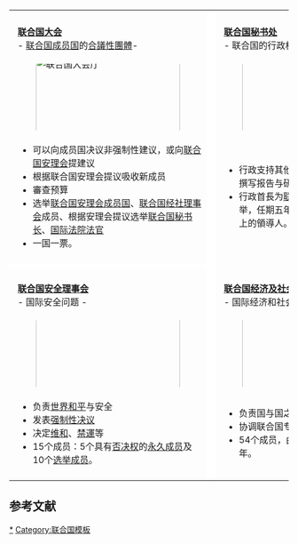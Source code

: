 {{clear}}
<div style="padding-top:15px; padding-bottom:15px">{{Tnavbar-header|'''联合国主要机构'''<ref>{{S|聯合國憲章}} - {{S|聯合國憲章#第三章_機關|''第三章 机构''}}</ref>|United Nations Organs}}</div>
{| cellspacing="0" cellpadding="2" style="background:#E0E0E0; width:100%"
|- style="text-align:center"
| width=34% style="padding-left:15px; padding-top:10px" | '''[[联合国大会]]'''<br/>- [[聯合國會員國列表|联合国成员国]]的[[合議性團體]]-
| rowspan="7" style="background:white" |
| width=34% style="padding-left:15px; padding-top:10px" | '''[[联合国秘书处]]'''<br/>- 联合国的行政机构 -
| rowspan="7" style="background:white" |
| width=34% style="padding-left:15px; padding-top:10px" | '''[[国际法院]]'''<br/>- [[国际法]]的[[法院]]-
|- style="text-align: center"
| <div style="position:relative; height:120px; overflow:hidden">
<div style="position:relative; top:-30px; left:0px;"><div style="overflow-x:hidden; overflow:hidden; width:100%">
[[File:UN General Assembly hall.jpg|260px|联合国大会厅]]</div></div></div>
| <div style="position:relative; height:120px; overflow:hidden">
<div style="position:relative; top:-47px; left:0px;"><div style="overflow-x:hidden; overflow:hidden; width:100%">
[[File:UN HQ 157652121 5b5979da9e2.jpg|260px|联合国总部]]</div></div></div>
| <div style="position:relative; height:120px; overflow:hidden">
<div style="position:relative; top:-32px; left:0px;"><div style="overflow-x:hidden; overflow:hidden; width:100%">
[[File:International Court of Justice.jpg|260px|国际法院]]</div></div></div>
|-
| valign="top" style="padding-left:15px; padding-bottom:10px"|
* 可以向成员国决议非强制性建议，或向[[联合国安全理事会|联合国安理会]]提建议
* 根据联合国安理会提议吸收新成员
* 審查预算
* 选举[[联合国安全理事会成员国列表|联合国安理会成员国]]、[[联合国经济及社会理事会|联合国经社理事会]]成员、根据安理会提议选举[[联合国秘书长]]、[[国际法院]][[法官]]
* 一国一票。
| valign="top" style="padding-left:15px; padding-bottom:10px" |
* 行政支持其他[[联合国系统|联合国机关]]，例如组织会议、撰写报告与研究以及准备预算案
* 行政首長为[[联合国秘书长]]，由联合国大会选举，任期五年，可連任一次，是联合国實際上的領導人。
| valign="top" style="padding-left:15px; padding-bottom:10px" |
* 解决国与国之间争端，做出裁决及提供司法建议
* 15名法官由联合国大会选举，任期九年。以相对多数为原则进行裁决。
|-
| colspan="7" style="background:white" |
|- style="text-align:center"
| style="padding-left:15px; padding-top:10px" | '''[[联合国安全理事会]]'''<br/>- 国际安全问题 -
| style="padding-left:15px; padding-top:10px" | '''[[联合国经济及社会理事会]]'''<br/>- 国际经济和社会问题 -
| style="padding-left:15px; padding-top:10px" | '''[[聯合國託管理事會]]'''<br/>- 管理托管地（暂停） -
|- style="text-align: center"
| <div style="position:relative; height:120px; overflow:hidden">
<div style="position:relative; top:-40px; left:0px;"><div style="overflow-x:hidden; overflow:hidden; width:100%">
[[File:UN security council 2005.jpg|260px|联合国安全理事会]]</div></div></div>
| <div style="position:relative; height:120px; overflow:hidden">
<div style="position:relative; top:-50px; left:0px;"><div style="overflow-x:hidden; overflow:hidden; width:100%">
[[File:United Nations Economic and Social Council.jpg|260px|联合国经济及社会理事会]]</div></div></div>
| <div style="position:relative; height:120px; overflow:hidden">
<div style="position:relative; top:0px; left:0px;"><div style="overflow-x:hidden; overflow:hidden; width:100%">
[[File:UN Trusteeship Council.jpg|260px|联合国托管理事会]]</div></div></div>
|-
| valign="top" style="padding-left:15px; padding-bottom:10px" |
* 负责[[世界和平]]与安全
* 发表[[联合国安全理事会决议|强制性决议]]
* 决定[[維持和平|维和]]、[[禁運]]等
* 15个成员：5个具有[[联合国安全理事会否决权|否决权]]的[[联合国安全理事会常任理事国|永久成员]]及10个[[联合国安全理事会成员国列表|选举成员]]。
| valign="top" style="padding-left:15px; padding-bottom:10px" |
* 负责国与国之间经济和社会领域的合作
* 协调联合国专门机构之间的合作
* 54个成员，由联合国大会选举，任期三年。
| valign="top" style="padding-left:15px; padding-bottom:10px" |
* 原先负责管理前[[國際聯盟託管地]]
* 在其最后一个托管地（[[帕劳]]）于1994年获得独立之后停止运作。
|}
<noinclude>

== 参考文献 ==
{{Reflist}}

[[Category:联合国主要机构|*]]
[[Category:联合国模板]]
</noinclude>